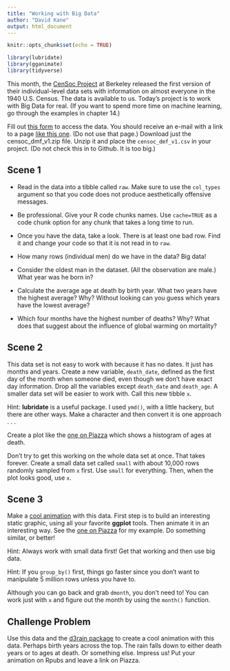 ```yaml
---
title: "Working with Big Data"
author: "David Kane"
output: html_document
---
```


```r
knitr::opts_chunk$set(echo = TRUE)

library(lubridate)
library(gganimate)
library(tidyverse)
```

This month, the [CenSoc Project](https://censoc.berkeley.edu/) at Berkeley released the first version of their individual-level data sets with information on almost everyone in the 1940 U.S. Census. The data is available to us. Today's project is to work with Big Data for real. (If you want to spend more time on machine learning, go through the examples in chapter 14.)

Fill out [this form](https://censoc-download.demog.berkeley.edu/) to access the data. You should receive an e-mail with a link to a page [like this one](https://censoc-download.demog.berkeley.edu/Data/Qm958Kq901/). (Do not use that page.) Download just the censoc_dmf_v1.zip file. Unzip it and place the `censoc_dmf_v1.csv` in your project. (Do not check this in to Github. It is too big.)


## Scene 1

* Read in the data into a tibble called `raw`. Make sure to use the `col_types` argument so that you code does not produce aesthetically offensive messages. 

* Be professional. Give your R code chunks names. Use `cache=TRUE` as a code chunk option for any chunk that takes a long time to run.

* Once you have the data, take a look. There is at least one bad row. Find it and change your code so that it is not read in to `raw`.

* How many rows (individual men) do we have in the data? Big data!

* Consider the oldest man in the dataset. (All the observation are male.) What year was he born in?

* Calculate the average age at death by birth year. What two years have the highest average? Why? Without looking can you guess which years have the lowest average?

* Which four months have the highest number of deaths? Why? What does that suggest about the influence of global warming on mortality?


## Scene 2

This data set is not easy to work with because it has no dates. It just has months and years. Create a new variable, `death_date`, defined as the first day of the month when someone died, even though we don't have exact day information. Drop all the variables except `death_date` and `death_age`. A smaller data set will be easier to work with. Call this new tibble `x`.

Hint: **lubridate** is a useful package. I used `ymd()`, with a little hackery, but there are other ways. Make a character and then convert it is one approach . . .

Create a plot like the [one on Piazza](https://piazza.com/class/k5y1jx0s5ibe1?cid=776) which shows a histogram of ages at death.

Don't try to get this working on the whole data set at once. That takes forever. Create a small data set called `small` with about 10,000 rows randomly sampled from `x` first. Use `small` for everything. Then, when the plot looks good, use `x`. 




## Scene 3

Make a [cool animation](https://davidkane9.github.io/PPBDS/C-animation.html) with this data. First step is to build an interesting static graphic, using all your favorite **ggplot** tools. Then animate it in an interesting way. See the [one on Piazza](https://piazza.com/class/k5y1jx0s5ibe1?cid=776)  for my example. Do something similar, or better!

Hint: Always work with small data first! Get that working and then use big data. 

Hint: If you `group_by()` first, things go faster since you don't want to manipulate 5 million rows unless you have to. 

Although you can go back and grab `dmonth`, you don't need to! You can work just with `x` and figure out the month by using the `month()` function.



## Challenge Problem

Use this data and the [d3rain package](https://github.com/daranzolin/d3rain) to create a cool animation with this data. Perhaps birth years across the top. The rain falls down to either death years or to ages at death. Or something else. Impress us! Put your animation on Rpubs and leave a link on Piazza.

